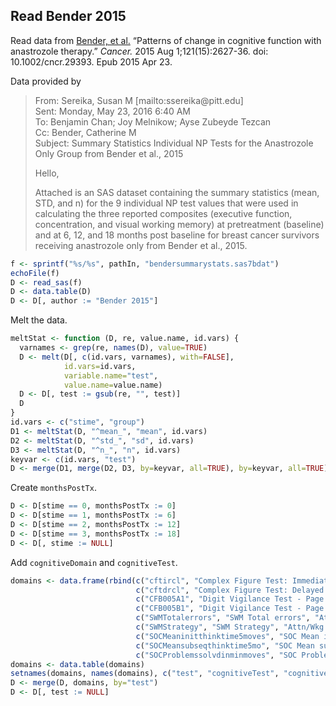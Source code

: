 ## Read Bender 2015

Read data from 
[Bender, et al.](http://www.ncbi.nlm.nih.gov/pubmed/25906766)
"Patterns of change in cognitive function with anastrozole therapy."
*Cancer.* 2015 Aug 1;121(15):2627-36. doi: 10.1002/cncr.29393. Epub 2015 Apr 23.

Data provided by

> From: Sereika, Susan M [mailto:ssereika@pitt.edu]   
> Sent: Monday, May 23, 2016 6:40 AM  
> To: Benjamin Chan; Joy Melnikow; Ayse Zubeyde Tezcan  
> Cc: Bender, Catherine M  
> Subject: Summary Statistics Individual NP Tests for the Anastrozole Only Group from Bender et al., 2015  
> 
> Hello,
> 
> Attached is an SAS dataset containing the summary statistics (mean, STD, and
> n) for the 9 individual NP test values that were used in calculating the three
> reported composites (executive function, concentration, and visual working
> memory) at pretreatment (baseline) and at 6, 12, and 18 months post baseline
> for breast cancer survivors receiving anastrozole only from Bender et al.,
> 2015.


```r
f <- sprintf("%s/%s", pathIn, "bendersummarystats.sas7bdat")
echoFile(f)
D <- read_sas(f)
D <- data.table(D)
D <- D[, author := "Bender 2015"]
```

Melt the data.

```r
meltStat <- function (D, re, value.name, id.vars) {
  varnames <- grep(re, names(D), value=TRUE)
  D <- melt(D[, c(id.vars, varnames), with=FALSE],
            id.vars=id.vars,
            variable.name="test",
            value.name=value.name)
  D <- D[, test := gsub(re, "", test)]
  D
}
id.vars <- c("stime", "group")
D1 <- meltStat(D, "^mean_", "mean", id.vars)
D2 <- meltStat(D, "^std_", "sd", id.vars)
D3 <- meltStat(D, "^n_", "n", id.vars)
keyvar <- c(id.vars, "test")
D <- merge(D1, merge(D2, D3, by=keyvar, all=TRUE), by=keyvar, all=TRUE)
```

Create `monthsPostTx`.

```r
D <- D[stime == 0, monthsPostTx := 0]
D <- D[stime == 1, monthsPostTx := 6]
D <- D[stime == 2, monthsPostTx := 12]
D <- D[stime == 3, monthsPostTx := 18]
D <- D[, stime := NULL]
```

Add `cognitiveDomain` and `cognitiveTest`.

```r
domains <- data.frame(rbind(c("cftircl", "Complex Figure Test: Immediate Recall", "Vis Mem"),
                            c("cftdrcl", "Complex Figure Test: Delayed Recall", "Vis Mem"),
                            c("CFB005A1", "Digit Vigilance Test - Page 1 - Time (seconds)", "Attn/Wkg Mem/Concen"),
                            c("CFB005B1", "Digit Vigilance Test - Page 1 - Errors", "Attn/Wkg Mem/Concen"),
                            c("SWMTotalerrors", "SWM Total errors", "Attn/Wkg Mem/Concen"),
                            c("SWMStrategy", "SWM Strategy", "Attn/Wkg Mem/Concen"),
                            c("SOCMeaninitthinktime5moves", "SOC Mean initial thinking time (5 moves)", "Exec Fxn"),
                            c("SOCMeansubseqthinktime5mo", "SOC Mean subsequent thinking time (5 moves)", "Exec Fxn"),
                            c("SOCProblemssolvdinminmoves", "SOC Problems solved in minimum moves", "Exec Fxn")))
domains <- data.table(domains)
setnames(domains, names(domains), c("test", "cognitiveTest", "cognitiveDomain"))
D <- merge(D, domains, by="test")
D <- D[, test := NULL]
```